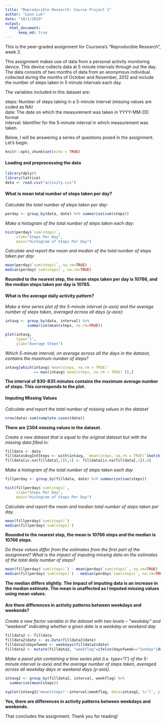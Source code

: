 ---
title: "Reproducible Research: Course Project 1"
author: "Leon Luk"
date: "10/1/2019"
output:
  html_document:
      keep_md: true
---
This is the peer-graded assignment for Coursera's "Reproducible Research", week 2.

This assignment makes use of data from a personal activity monitoring device. This device collects data at 5 minute intervals through out the day. The data consists of two months of data from an anonymous individual collected during the months of October and November, 2012 and include the number of steps taken in 5 minute intervals each day.

The variables included in this dataset are:

steps: Number of steps taking in a 5-minute interval (missing values are coded as NA)  
date: The date on which the measurement was taken in YYYY-MM-DD format  
interval: Identifier for the 5-minute interval in which measurement was taken.  

Below, I will be answering a series of questions posed in the assignment. Let's begin.
```{r setup, include=FALSE}
knitr::opts_chunk$set(echo = TRUE)
```
  
#### Loading and preprocessing the data  
```{r}
library(dplyr)
library(lattice)
data <- read.csv("activity.csv")
```   
  
#### What is mean total number of steps taken per day?  
*Calculate the total number of steps taken per day:*
```{r}
perday <- group_by(data, date) %>% summarize(sum(steps))
``` 
  
*Make a histogram of the total number of steps taken each day:*
```{r}
hist(perday$`sum(steps)`, 
     xlab="Steps Per Day", 
     main="Histogram of Steps Per Day")
```  
  
*Calculate and report the mean and median of the total number of steps taken per day:*
```{r}
mean(perday$`sum(steps)`, na.rm=TRUE)
median(perday$`sum(steps)`, na.rm=TRUE)
```
__Rounded to the nearest step, the mean steps taken per day is 10766, and the median steps taken per day is 10765.__  
  
  
#### What is the average daily activity pattern?
*Make a time series plot of the 5-minute interval (x-axis) and the average number of steps taken, averaged across all days (y-axis):*
```{r}
intavg <- group_by(data, interval) %>% 
          summarize(mean(steps, na.rm=TRUE))

plot(intavg, 
     type='l', 
     ylab="Average Steps")
```  

*Which 5-minute interval, on average across all the days in the dataset, contains the maximum number of steps?*
```{r}
intavg[which(intavg$`mean(steps, na.rm = TRUE)`
             == max(intavg$`mean(steps, na.rm = TRUE)`)),]
```
__The interval of 830-835 minutes contains the maximum average number of steps. This corresponds to the plot.__  

  
#### Imputing Missing Values
*Calculate and report the total number of missing values in the dataset*
```{r}
nrow(data)-sum(complete.cases(data))
```
__There are 2304 missing values in the dataset.__  

*Create a new dataset that is equal to the original dataset but with the missing data filled in:*
```{r}
filldata <- data
filldata$AvgIntSteps <- with(intavg, `mean(steps, na.rm = TRUE)`[match(filldata$interval, interval)] )
filldata[is.na(filldata[,1]),1] <- filldata[is.na(filldata[,1]),4]
```  

*Make a histogram of the total number of steps taken each day* 
```{r}
fillperday <- group_by(filldata, date) %>% summarize(sum(steps))

hist(fillperday$`sum(steps)`, 
     xlab="Steps Per Day", 
     main="Histogram of Steps Per Day")
```  

*Calculate and report the mean and median total number of steps taken per day.*
```{r}
mean(fillperday$`sum(steps)`)
median(fillperday$`sum(steps)`)
```
__Rounded to the nearest step, the mean is 10766 steps and the median is 10766 steps.__  

*Do these values differ from the estimates from the first part of the assignment? What is the impact of imputing missing data on the estimates of the total daily number of steps?*
```{r}
mean(fillperday$`sum(steps)`) - mean(perday$`sum(steps)`, na.rm=TRUE)
median(fillperday$`sum(steps)`) - median(perday$`sum(steps)`, na.rm=TRUE)
```
__The median differs slightly. The impact of imputing data is an increase in the median estimate. The mean is unaffected as I imputed missing values using mean values.__  

    
#### Are there differences in activity patterns between weekdays and weekends?
*Create a new factor variable in the dataset with two levels – “weekday” and “weekend” indicating whether a given date is a weekday or weekend day.*
```{r}
filldata2 <- filldata
filldata2$date <- as.Date(filldata2$date)
filldata2$dayofweek <- weekdays(filldata2$date)
filldata2 <- mutate(filldata2, "weekflag"=ifelse(dayofweek=="Sunday"|dayofweek=="Saturday", "weekend", "weekday"))
```  

*Make a panel plot containing a time series plot (i.e. type="l") of the 5-minute interval (x-axis) and the average number of steps taken, averaged across all weekday days or weekend days (y-axis).*
```{r}
intavg2 <- group_by(filldata2, interval, weekflag) %>% 
  summarize(mean(steps))

xyplot(intavg2$'mean(steps)'~interval|weekflag, data=intavg2, t='l', ylab="Average Steps Taken", layout=c(1,2))
```  

__Yes, there are differences in activity patterns between weekdays and weekends.__
  
That concludes the assignment. Thank you for reading!




